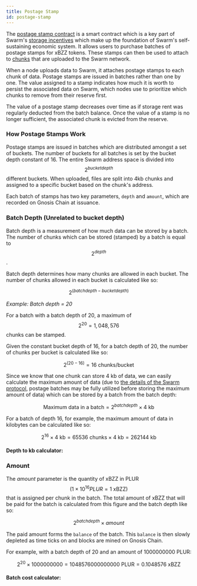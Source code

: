 ```yaml
---
title: Postage Stamp 
id: postage-stamp
---
```



The [postage stamp contract](https://github.com/ethersphere/storage-incentives/blob/master/src/PostageStamp.sol) is a smart contract which is a key part of Swarm's [storage incentives](/docs/learn/technology/incentives) which make up the foundation of Swarm's self-sustaining economic system. It allows users to purchase batches of postage stamps for xBZZ tokens. These stamps can then be used to attach to [chunks](/docs/learn/technology/DISC) that are uploaded to the Swarm network.

When a node uploads data to Swarm, it attaches postage stamps to each chunk of data. Postage stamps are issued in batches rather than one by one. The value assigned to a stamp indicates how much it is worth to persist the associated data on Swarm, which nodes use to prioritize which chunks to remove from their reserve first.

The value of a postage stamp decreases over time as if storage rent was regularly deducted from the batch balance. Once the value of a stamp is no longer sufficient, the associated chunk is evicted from the reserve.


### How Postage Stamps Work

Postage stamps are issued in batches which are distributed amongst a set of buckets. The number of buckets for all batches is set by the bucket depth constant of 16. The entire Swarm address space is divided into $$2^{bucket depth}$$ different buckets. When uploaded, files are split into 4kb chunks and assigned to a specific bucket based on the chunk's address. 

Each batch of stamps has two key parameters, `depth` and `amount`, which are recorded on Gnosis Chain at issuance.

### Batch Depth (Unrelated to bucket depth)

Batch depth is a measurement of how much data can be stored by a batch. The number of chunks which can be stored (stamped) by a batch is equal to  $$2^{depth}$$. 

Batch depth determines how many chunks are allowed in each bucket. The number of chunks allowed in each bucket is calculated like so:

$$2^{(batch depth - bucket depth)}$$

*Example: Batch depth = 20*

For a batch with a batch depth of 20, a maximum of $$2^{20} = 1,048,576$$ chunks can be stamped.   

Given the constant bucket depth of 16, for a batch depth of 20, the number of chunks per bucket is calculated like so:

$$2^{(20 - 16)} = 16 \text{ chunks/bucket}$$

Since we know that one chunk can store 4 kb of data, we can easily calculate the maximum amount of data (due to [the details of the Swarm protocol](/docs/learn/technology/contracts/postage-stamp), postage batches may be fully utilized before storing the maximum amount of data) which can be stored by a batch from the batch depth:

$$
\text{Maximum data in a batch} = 2^{batchdepth} \times \text{4 kb}   
$$

For a batch of depth 16, for example, the maximum amount of data in kilobytes can be calculated like so:

$$
2^{16} \times \text{4 kb} = 65536 \text{ chunks} \times \text{4 kb} = \text{262144 kb}
$$


#### Depth to kb calculator:

<DepthCalc></DepthCalc>

### Amount

The *amount* parameter is the quantity of xBZZ in PLUR $$(1 \times 10^{16}PLUR = 1 \text{ xBZZ})$$ that is assigned per chunk in the batch. The total amount of xBZZ that will be paid for the batch is calculated from this figure and the batch depth like so:

$$2^{batch depth} \times {amount}$$

The paid amount forms the `balance` of the batch. This `balance` is then slowly depleted as time ticks on and blocks are mined on Gnosis Chain.

For example, with a batch depth of 20 and an amount of 1000000000 PLUR:

$$
2^{20} \times 1000000000 = 1048576000000000 \text{ PLUR} = 0.1048576 \text{ xBZZ}
$$

#### Batch cost calculator:

<BatchCostCalc></BatchCostCalc>




